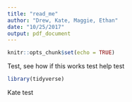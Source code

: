 ```yaml
---
title: "read_me"
author: "Drew, Kate, Maggie, Ethan"
date: "10/25/2017"
output: pdf_document
---
```


```r
knitr::opts_chunk$set(echo = TRUE)
```

Test, see how if this  works test help test
```r
library(tidyverse)


```

Kate test





